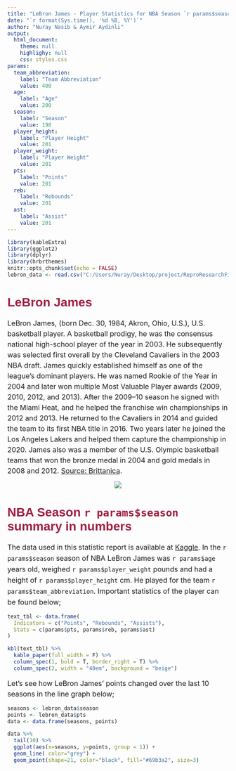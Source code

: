 ```yaml
---
title: "LeBron James - Player Statistics for NBA Season `r params$season`"
date: "`r format(Sys.time(), '%d %B, %Y')`"
author: "Nuray Nasib & Aymir Aydinli"
output:
  html_document:
    theme: null
    highlighy: null
    css: styles.css
params:
  team_abbreviation:
    label: "Team Abbreviation"
    value: 400
  age:
    label: "Age"
    value: 200
  season:
    label: "Season"
    value: 198 
  player_height:
    label: "Player Height"
    value: 201 
  player_weight:
    label: "Player Weight"
    value: 201  
  pts:
    label: "Points"
    value: 201
  reb:
    label: "Rebounds"
    value: 201 
  ast:
    label: "Assist"
    value: 201  
---
```

<style>
p {
    font-size: 16px;
    line-height: 24px;
    margin: 0px 0px 12px 0px;
}

h1, h2, h3, h4, h5, h6, legend {
    font-family: Arial, sans-serif;
    font-weight: 700;
    color: #9F2042;
}
</style>



```r
library(kableExtra)
library(ggplot2)
library(dplyr)
library(hrbrthemes)
knitr::opts_chunk$set(echo = FALSE)
lebron_data <- read.csv("C:/Users/Nuray/Desktop/project/ReproResearchFinalProj/lebron_james.csv")  
```

# LeBron James

LeBron James, (born Dec. 30, 1984, Akron, Ohio, U.S.), U.S. basketball player. A basketball prodigy, he was the consensus national high-school player of the year in 2003. He subsequently was selected first overall by the Cleveland Cavaliers in the 2003 NBA draft. James quickly established himself as one of the league’s dominant players. He was named Rookie of the Year in 2004 and later won multiple Most Valuable Player awards (2009, 2010, 2012, and 2013). After the 2009–10 season he signed with the Miami Heat, and he helped the franchise win championships in 2012 and 2013. He returned to the Cavaliers in 2014 and guided the team to its first NBA title in 2016. Two years later he joined the Los Angeles Lakers and helped them capture the championship in 2020. James also was a member of the U.S. Olympic basketball teams that won the bronze medal in 2004 and gold medals in 2008 and 2012. [Source: Brittanica](https://www.britannica.com/biography/LeBron-James).


<center>
![](https://media.giphy.com/media/WUHR7AZH7fxHW/giphy.gif) 
</center>


# NBA Season `r params$season` summary in numbers


The data used in this statistic report is available at [Kaggle](https://www.kaggle.com/datasets/justinas/nba-players-data). In the  `r params$season` season of NBA LeBron James was `r params$age` years old, weighed `r params$player_weight` pounds and had a height of `r params$player_height` cm. He played for the team `r params$team_abbreviation`. Important statistics of the player can be found below;

```r

text_tbl <- data.frame(
  Indicators = c("Points", "Rebounds", "Assists"),
  Stats = c(params$pts, params$reb, params$ast)
)

kbl(text_tbl) %>%
  kable_paper(full_width = F) %>%
  column_spec(1, bold = T, border_right = T) %>%
  column_spec(2, width = "40em", background = "beige")

```  



Let's see how LeBron James' points changed over the last 10 seasons in the line graph below;


```r
seasons <- lebron_data$season
points <- lebron_data$pts
data <- data.frame(seasons, points)

data %>%
  tail(10) %>%
  ggplot(aes(x=seasons, y=points, group = 1)) +
  geom_line( color="grey") +
  geom_point(shape=21, color="black", fill="#69b3a2", size=3)
```
